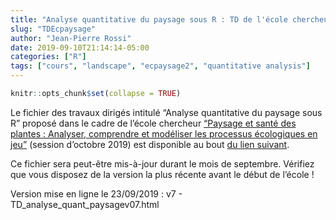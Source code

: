 ```yaml
---
title: "Analyse quantitative du paysage sous R : TD de l'école chercheur 'Paysage et santé des plantes' en ligne"
slug: "TDEcpaysage"
author: "Jean-Pierre Rossi"
date: 2019-09-10T21:14:14-05:00
categories: ["R"]
tags: ["cours", "landscape", "ecpaysage2", "quantitative analysis"]
---
```


```r
knitr::opts_chunk$set(collapse = TRUE)
```

Le fichier des travaux dirigés intitulé "Analyse quantitative du paysage sous R" proposé dans le cadre de l'école chercheur ["Paysage et santé des plantes : Analyser, comprendre et modéliser les processus écologiques en jeu"](http://jobs.inra.fr/Evenements/Ecole-chercheurs-paysage) (session d'octobre 2019) est disponible au bout  [du lien suivant](http://j.p.rossi.free.fr/pub/cours/TD_analyse_quant_paysagev07.html).

Ce fichier sera peut-être mis-à-jour durant le mois de septembre. Vérifiez que vous disposez de la version la plus récente avant le début de l'école !

Version mise en ligne le 23/09/2019 : v7 - TD_analyse_quant_paysagev07.html

